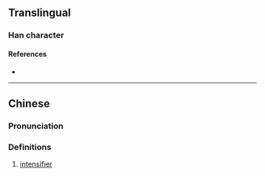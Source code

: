 {{character info/new}}
==Translingual==

===Han character===
{{Han char|rn=85|rad=水|as=07|sn=10|four=|canj=EBDI|ids=⿰氵寽}}

====References====
* {{Han ref|kx=0623.180|dkj=17454|dj=1021.080|hdz=31628.100|uh=6D56|ud=27990}}

----

==Chinese==
{{zh-forms}}

===Pronunciation===
{{zh-pron
|m=liè
|c=lyut1
|mc=y
|oc=y
|ma=
|cat=part
}}

===Definitions===
{{zh-hanzi}}

# {{lb|zh|Cantonese}} [[intensifier]]